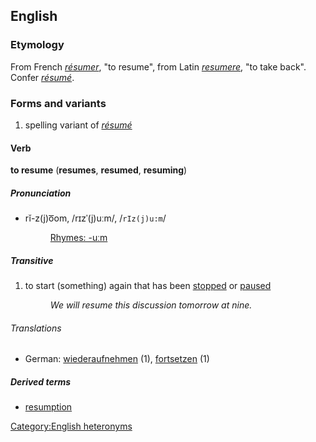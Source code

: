 ==English==
===Etymology===
From French ''[[résumer]]'', "to resume", from Latin ''[[resumere]]'', "to take back". Confer ''[[résumé]]''.

===Forms and variants===
#spelling variant of ''[[résumé]]''

====Verb====
'''to resume''' ('''resumes''', '''resumed''', '''resuming''')

=====Pronunciation=====
*rĭ-z(j)o͞om, /rɪzˈ(j)uːm/, /<tt>rIz(j)u:m</tt>/
*:[[Rhymes:English:-uːm|Rhymes: -uːm]]
<!-- is rē-z(j)o͞om, /riːzˈ(j)uːm/, /<tt>ri:z(j)u:m</tt>/ also valid? what do print dicts say? -->

=====Transitive=====
#to start (something) again that has been [[stop]]ped or [[pause]]d
#:''We will resume this discussion tomorrow at nine.''

======Translations======
*German: [[wiederaufnehmen]] (1), [[fortsetzen]] (1)

=====Derived terms=====
*[[resumption]]

[[Category:English heteronyms]]